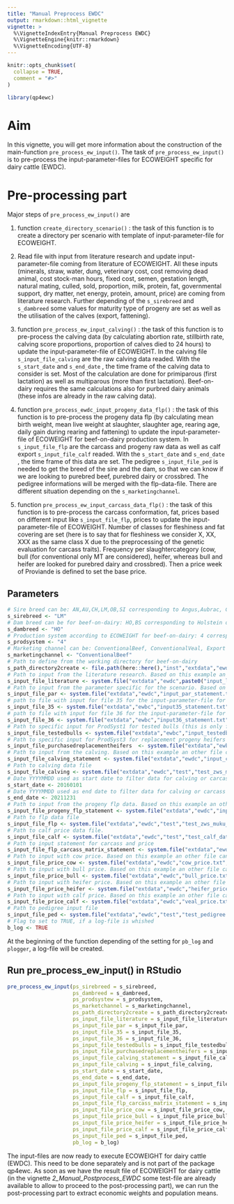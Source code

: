 ```yaml
---
title: "Manual Preprocess EWDC"
output: rmarkdown::html_vignette
vignette: >
  %\VignetteIndexEntry{Manual Preprocess EWDC}
  %\VignetteEngine{knitr::rmarkdown}
  %\VignetteEncoding{UTF-8}
---
```


```r
knitr::opts_chunk$set(
  collapse = TRUE,
  comment = "#>"
)
```

```r
library(qp4ewc)
```

# Aim

In this vignette, you will get more information about the construction of the main-function `pre_process_ew_input()`. The task of `pre_process_ew_input()` is to pre-process the input-parameter-files for ECOWEIGHT specific for dairy cattle (EWDC).

# Pre-processing part

Major steps of `pre_process_ew_input()` are 

 1) function `create_directory_scenario()` : the task of this function is to create a directory per scenario with template of input-parameter-file for ECOWEIGHT. 
 
 2) Read file with input from literature research and update input-parameter-file coming from literature of ECOWEIGHT. All these inputs (minerals, straw, water, dung, veterinary cost, cost removing dead animal, cost stock-man hours, fixed cost, semen, gestation length, natural mating, culled, sold, proportion, milk, protein, fat, governmental support, dry matter, net energy, protein, amount, price) are coming from literature research. Further depending of the `s_sirebreed` and `s_dambreed` some values for maturity type of progeny are set as well as the utilisation of the calves (export, fattening). 

 3) function `pre_process_ew_input_calving()` : the task of this function is to pre-process the calving data (by calculating abortion rate, stillbirth rate, calving score proportions, proportion of calves died to 24 hours) to update the input-parameter-file of ECOWEIGHT. In the calving file `s_input_file_calving` are the raw calving data readed. With the `s_start_date` and `s_end_date` , the time frame of the calving data to consider is set. Most of the calculation are done for primiparous (first lactation) as well as multiparous (more than first lactation). Beef-on-dairy requires the same calculations also for purbred dairy animals (these infos are already in the raw calving data).

 4) function `pre_process_ewdc_input_progeny_data_flp()` : the task of this function is to pre-process the progeny data flp (by calculating mean birth weight, mean live weight at slaughter, slaughter age, rearing age, daily gain during rearing and fattening) to update the input-parameter-file of ECOWEIGHT for beef-on-dairy production system. In `s_input_file_flp` are the carcass and progeny raw data as well as calf export `s_input_file_calf` readed. With the `s_start_date` and `s_end_date` , the time frame of this data are set. The pedigree `s_input_file_ped` is needed to get the breed of the sire and the dam, so that we can know if we are looking to purebred beef, purebred dairy or crossbred. The pedigree informations will be merged with the flp-data-file. There are different situation depending on the `s_marketingchannel`.

 
 5) function `pre_process_ew_input_carcass_data_flp()` : the task of this function is to pre-process the carcass conformation, fat, prices based on different input like `s_input_file_flp`, prices to update the input-parameter-file of ECOWEIGHT. Number of classes for fleshiness and fat covering are set (here is to say that for fleshiness we consider X, XX, XXX as the same class X due to the preprocessing of the genetic evaluation for carcass traits). Frequency per slaughtercategory (cow, bull (for conventional only MT are considered), heifer, whereas bull and heifer are looked for purebred dairy and crossbred). Then a price week of Proviande is defined to set the base price.

## Parameters 

```r
# Sire breed can be: AN,AU,CH,LM,OB,SI corresponding to Angus,Aubrac, Charolais, Limousin, Original-Braunvieh, Simmental
s_sirebreed <- "LM"
# Dam breed can be for beef-on-dairy: HO,BS corresponding to Holstein or Brown Swiss (+Braunvieh) 
s_dambreed <- "HO"
# Production system according to ECOWEIGHT for beef-on-dairy: 4 corresponding to dairy
s_prodsystem <- "4"
# Marketing channel can be: ConventionalBeef, ConventionalVeal, Export corresponding to intensive fattening system for beef or veal or all crossbred calves being sold as calves to the handler
s_marketingchannel <- "ConventionalBeef"
# Path to define from the working directory for beef-on-dairy
s_path_directory2create <- file.path(here::here(),"inst","extdata","ewdc","test","Preprocess_output")
# Path to input from the literature research. Based on this example an other file can be created with different input-value and input-source.
s_input_file_literature <- system.file("extdata","ewdc",paste0("input_literature_",s_dambreed,"_",s_marketingchannel,".txt"), package = "qp4ewc")
# Path to input from the parameter specific for the scenario. Based on this example an other file can be created with different input-value.
s_input_file_par <- system.file("extdata","ewdc","input_par_statement.txt", package = "qp4ewc")
# path to file with input for file 35 for the input-parameter-file for ECOWEIGHT
s_input_file_35 <- system.file("extdata","ewbc","input35_statement.txt", package = "qp4ewc")
# path to file with input for file 36 for the input-parameter-file for ECOWEIGHT
s_input_file_36 <- system.file("extdata","ewbc","input36_statement.txt", package = "qp4ewc")
# Path to specific input for ProdSyst1 for tested bulls (this is only for beef-on-beef needed)
s_input_file_testedbulls <- system.file("extdata","ewbc","input_testedbulls.txt", package = "qp4ewc")
# Path to specific input for ProdSyst3 for replacement progeny heifers (this is only for beef-on-beef needed)
s_input_file_purchasedreplacementheifers  <- system.file("extdata","ewbc","input_purchasedreplacementheifers.txt", package = "qp4ewc")
# Path to input from the calving. Based on this example an other file can be created with different input-values.
s_input_file_calving_statement <- system.file("extdata","ewdc","input_calving_statement.txt", package = "qp4ewc")
# Path to calving data file
s_input_file_calving <- system.file("extdata","ewdc","test","test_zws_muku_gal.csv", package = "qp4ewc")
# Date YYYYMMDD used as start date to filter data for calving or carcass
s_start_date <- 20160101
# Date YYYYMMDD used as end date to filter data for calving or carcass
s_end_date <- 20211231
# Path to input from the progeny flp data. Based on this example an other file can be created with different input-values.
s_input_file_progeny_flp_statement <- system.file("extdata","ewdc","input_flp_statement.txt", package = "qp4ewc")
# Path to flp data file
s_input_file_flp <- system.file("extdata","ewdc","test","test_zws_muku_flp.csv", package = "qp4ewc")
# Path to calf price data file.
s_input_file_calf <- system.file("extdata","ewdc","test","test_calf_data.csv", package = "qp4ewc")
# Path to input statement for carcass and price
s_input_file_flp_carcass_matrix_statement <- system.file("extdata","ewdc","input_flp_carcass_matrix_statement.txt", package = "qp4ewc")
# Path to input with cow price. Based on this example an other file can be created with different input-values.
s_input_file_price_cow <- system.file("extdata","ewdc","cow_price.txt", package = "qp4ewc")
# Path to input with bull price. Based on this example an other file can be created with different input-values.
s_input_file_price_bull <- system.file("extdata","ewdc","bull_price.txt", package = "qp4ewc")
# Path to input with heifer price. Based on this example an other file can be created with different input-values.
s_input_file_price_heifer <- system.file("extdata","ewdc","heifer_price.txt", package = "qp4ewc")
# Path to input with calf price. Based on this example an other file can be created with different input-values
s_input_file_price_calf <- system.file("extdata","ewdc","veal_price.txt", package = "qp4ewc")
# Path to pedigree input file
s_input_file_ped <- system.file("extdata","ewdc","test","test_pedigree.txt", package = "qp4ewc")
# Flag to set to TRUE, if a log-file is whished
b_log <- TRUE
```

At the beginning of the function depending of the setting for `pb_log` and `plogger`, a log-file will be created.


## Run pre_process_ew_input() in RStudio

```r
pre_process_ew_input(ps_sirebreed = s_sirebreed,
                     ps_dambreed = s_dambreed,
                     ps_prodsystew = s_prodsystem,
                     ps_marketchannel = s_marketingchannel,
                     ps_path_directory2create = s_path_directory2create,
                     ps_input_file_literature = s_input_file_literature,
                     ps_input_file_par = s_input_file_par,
                     ps_input_file_35 = s_input_file_35,
                     ps_input_file_36 = s_input_file_36,
                     ps_input_file_testedbulls = s_input_file_testedbulls,
                     ps_input_file_purchasedreplacementheifers = s_input_file_purchasedreplacementheifers,
                     ps_input_file_calving_statement = s_input_file_calving_statement,
                     ps_input_file_calving = s_input_file_calving,
                     ps_start_date = s_start_date,
                     ps_end_date = s_end_date,
                     ps_input_file_progeny_flp_statement = s_input_file_progeny_flp_statement,
                     ps_input_file_flp = s_input_file_flp,
                     ps_input_file_calf = s_input_file_calf,
                     ps_input_file_flp_carcass_matrix_statement = s_input_file_flp_carcass_matrix_statement,
                     ps_input_file_price_cow = s_input_file_price_cow,
                     ps_input_file_price_bull = s_input_file_price_bull,
                     ps_input_file_price_heifer = s_input_file_price_heifer,
                     ps_input_file_price_calf = s_input_file_price_calf,
                     ps_input_file_ped = s_input_file_ped,
                     pb_log = b_log)
```

The input-files are now ready to execute ECOWEIGHT for dairy cattle (EWDC). This need to be done separately and is not part of the package qp4ewc.
As soon as we have the result file of ECOWEIGHT for dairy cattle (in the vignette *2_Manual_Postprocess_EWDC* some test-file are already available to allow to proceed to the post-processing part), we can run the post-processing part to extract economic weights and population means.


